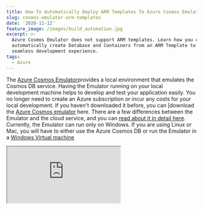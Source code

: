 ```yaml
---
title: How To Automatically Deploy ARM Templates To Azure Cosmos Emulator
slug: cosmos-emulator-arm-templates
date: '2020-11-12'
feature_image: /images/build_automation.jpg
excerpt: >-
  Azure Cosmos Emulator does not support ARM templates. Learn how you can
  automatically create Database and Containers from an ARM Template to support a
  seamless development experience.
tags:
  - Azure
---
```

The [Azure Cosmos Emulator](https://docs.microsoft.com/en-us/azure/cosmos-db/local-emulator?tabs=cli%2Cssl-netstd21&WT.mc_id=AZ-MVP-5003875)provides a local environment that emulates the Cosmos DB service. Having the Emulator running on your local development machine helps to develop and test your application easily. You no longer need to create an Azure subscription or incur any costs for your local development. If you haven't downloaded it before, you can \[download the [Azure Cosmos emulator](https://docs.microsoft.com/en-us/azure/cosmos-db/local-emulator?tabs=cli%2Cssl-netstd21#download-the-emulator&WT.mc_id=AZ-MVP-5003875) here. There are a few differences between the Emulator and the cloud service, and you can [read about it in detail here](https://docs.microsoft.com/en-us/azure/cosmos-db/local-emulator?tabs=cli%2Cssl-netstd21#differences-between-the-emulator-and-the-cloud-service&WT.mc_id=AZ-MVP-5003875). Currently, the Emulator can run only on Windows. If you are using Linux or Mac, you will have to either use the Azure Cosmos DB or run the Emulator in a [Windows Virtual machine](https://docs.microsoft.com/en-us/azure/cosmos-db/local-emulator?tabs=cli%2Cssl-netstd21#run-on-linux-macos&WT.mc_id=AZ-MVP-5003875)

<iframe src="https://www.youtube.com/embed/p_vySBLni00" />

## ARM Templates and Multiple Containers

I showed you [How To Create An ARM Template For Cosmos DB](/blog/cosmos-arm-template/) in an earlier post.

> ARM Template is a JSON file that defines infrastructure using a declarative syntax and helps automate creating Azure resources.

Using the template, we were able to add containers to the Cosmos DB throughout the application development lifecycle. Every time we needed a new Container for the application, we add it to the ARM template parameter file, specifying the container name and the partition key (and any other properties if need be, by extending the template). Deploying the template will automatically add the new Containers to the Azure Cosmos DB instance.

<BlogLink
  href="/blog/cosmos-arm-template/"
  title="How To Create An ARM Template For Cosmos DB"
  description="Learn how to create an ARM template to deploy Azure Cosmos DB with dynamic containers. With this template you can keep adding containers as you build the application."
  authorImage="/images/logo-512x512-24.png"
  authorName="Rahul Nath"
  authorTitle="Rahul Pulikkot Nath"
  featureImage="/images/arm_template.png"
/>

The above works well when working with Cosmos DB on Azure!

But wait.

## Cosmos Emulator and ARM Templates

Azure Cosmos Emulator [does not support ARM templates.](https://feedback.azure.com/forums/263030-azure-cosmos-db/suggestions/39781150-allow-databases-containers-to-be-created-in-the) At least not using the existing PowerShell or azure CLI or any of the other ways you can run an ARM template.

> Having to create the Containers on the Cosmos Emulator manually leaves a broken development experience.

Every time I need a new Cosmos Container for the application, I need to

-   Create it manually in my local Emulator
-   Add the container name and partition key to the ARM template

A new starter to the team has to create the Database and all the Containers manually looking at the ARM template.

### Custom Library To Setup Cosmos Emulator

The Azure Cosmos Emulator allows programmatically creating Containers and Databases.

_To me, the ideal development experience would be if I had to specify a new container only once, preferably in the ARM template parameters file; and it would automatically create the Containers in the local Emulator as well, the next time I build the application._

Let’s see how we can achieve this.

To start with, let’s create a new DOT NET Console application. We will use this application to setup Cosmos Emulator from the ARM template.

The application uses the below NuGet packages to access the configuration file and interact with the Cosmos Emulator.

```powershell
Install-Package Azure.Cosmos -Version 4.0.0-preview3
Install-Package Microsoft.Extensions.Configuration
Install-Package Microsoft.Extensions.Configuration.Json
Install-Package Microsoft.Extensions.Configuration.Binder

```

Below is the [gist of the application](https://github.com/rahulpnath/Blog/blob/master/CosmosEmulator/src/CosmosEmulator.ArmTemplate/Program.cs)

-   It reads the Containers parameters from the [ARM template parameter file](https://github.com/rahulpnath/Blog/blob/master/CosmosEmulator/deploy/azuredeploy.parameters.json)
-   Reads the Cosmos Configuration from the [config file](https://github.com/rahulpnath/Blog/blob/master/CosmosEmulator/src/CosmosEmulator.ArmTemplate/appsettings.json) (expects a specific format for the configuration, which you can change to match your needs)
-   Uses the `CosmosClient` to create the Database (if not exists) and the Containers from the ARM template file by specifying the name and partition key (if you need more properties, you can add that to the ARM template parameters and extend the code.)

```csharp
static async Task Main(string[] args)
{
    / Get all Containers defined in ARM Template
    var containers = await GetContainersFromTemplate(@"deploy\azuredeploy.parameters.json");

    / Connect to local cosmos emulator from the configuration and create database
    var cosmosConfig = GetCosmosConfig();
    var cosmosClient = new CosmosClient(
        cosmosConfig.EndpointUrl,
        cosmosConfig.PrimaryKey,
        new CosmosClientOptions());
    await cosmosClient.CreateDatabaseIfNotExistsAsync(cosmosConfig.DatabaseName);
    var database = cosmosClient.GetDatabase(cosmosConfig.DatabaseName);
    foreach (var container in containers)
        await database.CreateContainerIfNotExistsAsync(container.Name, container.PartitionKey);
}

```

The application required access to the ARM template parameter file `azuredeploy.parameters.json`.

The ARM template and the parameter file is under a folder named `deploy` under the source folder. I like to keep them separate from the source code.

To make sure the application has access to the ARM parameter file, I have added the file as a Link. Below I have added both the ARM template file (`azuredeploy.json`) and the Parameters file (`azuredeploy.parameters.json`).

However, we need only the parameters file, which has `CopyToOutputDirectory` enabled.

```xml
<ItemGroup>
    <Content Include="..\..\deploy\azuredeploy.json">
        <Link>deploy\azuredeploy.json</Link>
    </Content>
    <Content Include="..\..\deploy\azuredeploy.parameters.json">
        <Link>deploy\azuredeploy.parameters.json</Link>
        <CopyToOutputDirectory>PreserveNewest</CopyToOutputDirectory>
    </Content>
</ItemGroup>

```

It looks like below in Visual Studio Solution Explorer (Note the file icon is different, indicating it is a linked file).

![Linked ARM Template files in Visual Studio Solution Explorer](/images/cosmos_emulator_linked_files.jpg)

The `appsettings.json` has the below configuration for Cosmos Emulator. The Emulator supports a [single fixed account and a well-known authentication key as it's primary key.](https://docs.microsoft.com/bs-latn-ba/Azure/cosmos-db/local-emulator?tabs=cli%2Cssl-netstd21&WT.mc_id=AZ-MVP-5003875#authenticate-requests). By default, it runs on `localhost:8081`

```json
{
  "Cosmos": {
    "EndpointUrl": "https://localhost:8081",
    "PrimaryKey": "C2y6yDjf5/R+ob0N8A7Cgv30VRDJIWEHLM+4QDU5DE2nQ9nDuVTqobD4b8mGGyPMbIZnqyMsEcaGQy67XIw/Jw==",
    "DatabaseName": "MyDatabase"
  }
}

```

If your application uses a different style configuration, update the `GetCosmosConfig` method to match the configuration style.

### Setup Cosmos Emulator on Application Build

Now that we have the code to create the container from the ARM template parameter file, let’s get it to run when we build the application. We can do this using [MSBuild Exec task](https://docs.microsoft.com/en-us/visualstudio/msbuild/exec-task?view=vs-2019&WT.mc_id=AZ-MVP-5003875).

> The Exec task runs the specified program or command

To add a new build task open the [csproj file](https://github.com/rahulpnath/Blog/blob/master/CosmosEmulator/src/CosmosEmulator.Api/CosmosEmulator.Api.csproj) of your host application. In this example, I have an [API application](https://github.com/rahulpnath/Blog/tree/master/CosmosEmulator/src/CosmosEmulator.Api) that uses Cosmos DB.

Add the below Target to the csproj file. It runs after `Build` only when running in `Debug` configuration. It runs the console application we created above using the `dotnet` command and runs it in that directory.

Depending on your code setup, you will have to adjust the `WorkingDirectory` path.

```csharp
<Target Name="CosmosLocalSetup" AfterTargets="Build" Condition="'$(Configuration)' == 'Debug'">
    <Exec
            Command="dotnet CosmosEmulator.ArmTemplate.dll"
            WorkingDirectory="..\CosmosEmulator.ArmTemplate\bin\Debug\netcoreapp3.1"/>
</Target>

```

On application build, the above target gets executed. It will run the console app, which will connect to the Local Emulator (or the appropriate Cosmos DB based on the configuration) and create the Containers.

Make sure to have your Cosmos Emulator running; if not, you will run into the below error (or for any other reason the custom code is not able to create containers)

![Build error when not running Cosmos Emulator](/images/cosmos_emulator_build_error.jpg)

To add a new Container, all you need to do is add it to the ARM template parameter file and build your application. It will automatically create it in the Cosmos Emulator. Once you check in to source control, the build/deploy pipeline will automatically create the containers to your Azure Cosmos DB.

Full Source code and demo [available here](https://github.com/rahulpnath/Blog/tree/master/CosmosEmulator).

I hope this helps you set up a seamless development experience with Cosmos DB.
